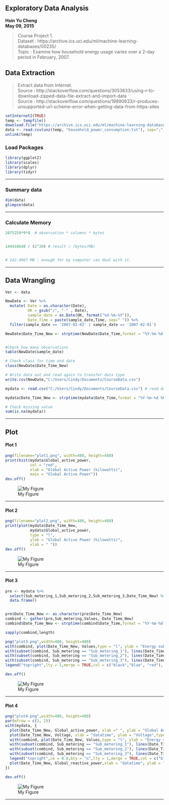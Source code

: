 

## **Exploratory Data Analysis**
 **Hsin Yu Cheng**    
 **May 09, 2015**    
 
 > Course Project 1.    
 > Dataset : https://archive.ics.uci.edu/ml/machine-learning-databases/00235/    
 > Topic : Examine how household energy usage varies over a 2-day period in February, 2007.    


## **Data Extraction**    
 > Extract data from Internet.    
 > Source : http://stackoverflow.com/questions/3053833/using-r-to-download-zipped-data-file-extract-and-import-data    
 > Source : http://stackoverflow.com/questions/19890633/r-produces-unsupported-url-scheme-error-when-getting-data-from-https-sites    

```r
setInternet2(TRUE)
temp <- tempfile()
download.file("https://archive.ics.uci.edu/ml/machine-learning-databases/00235/household_power_consumption.zip",temp)
data <- read.csv(unz(temp, "household_power_consumption.txt"), sep=";")
unlink(temp)
```

### **Load Packages**    
```r
library(ggplot2)
library(scales)
library(dplyr)
library(tidyr)
```
    
***     
    
### **Summary data**
```r
dim(data)
glimpse(data)
```
    
***   
    
### **Calculate Memory**
```r
2075259*9*8  # observation * columns * bytes


149418648 / (2^20) # result / (bytes/MB)


# 142.4967 MB : enough for my computer can deal with it.
```
    
***    
    
## **Data Wrangling**
```r
Ver <- data

NewDate <- Ver %>% 
  mutate( Date = as.character(Date),
          OK = gsub("/", "-" , Date),
          sample_date = as.Date(OK, format("%d-%m-%Y")),
          Date_Time = paste(sample_date,Time, sep=" ")) %>%
  filter(sample_date == '2007-02-02' | sample_date == '2007-02-01')

NewDate$Date_Time_New <- strptime(NewDate$Date_Time,format = "%Y-%m-%d %H:%M:%S")


#Check how many observations
table(NewDate$sample_date)

# Check class for time and date
class(NewDate$Date_Time_New)

# Write data out and read again to transfer data type
write.csv(NewDate,"C:/Users/Cindy/Documents/CourseData.csv")

mydata <- read.csv("C:/Users/Cindy/Documents/CourseData.csv") # read data from work directory 

mydata$Date_Time_New <- strptime(mydata$Date_Time,format = "%Y-%m-%d %H:%M:%S")

# Check missing value
sum(is.na(mydata))
```
    
***    
    
## **Plot**
#### **Plot 1**    
```r
png(filename="plot1.png", width=480, height=480)
print(hist(mydata$Global_active_power,
           col = "red",
           xlab = "Global Active Power (kilowatts)",
           main = "Global Active Power"))
dev.off()
```
![My Figure](plot1.png)
    
***    
    
#### **Plot 2**
```r
png(filename="plot2.png", width=480, height=480)
print(plot(mydata$Date_Time_New, 
           mydata$Global_active_power, 
           type = "l",
           ylab = "Global Active Power (kilowatts)",
           xlab = " "))
dev.off()
```
![My Figure](plot2.png)
    
***    
    

#### **Plot 3**
```r
pre <- mydata %>%
  select(Sub_metering_1,Sub_metering_2,Sub_metering_3,Date_Time_New) %>%
  data.frame()


pre$Date_Time_New <- as.character(pre$Date_Time_New)
combind <- gather(pre,Sub_metering,Values,-Date_Time_New)
combind$Date_Time_New <- strptime(combind$Date_Time,format = "%Y-%m-%d %H:%M:%S")

sapply(combind,length)

png("plot3.png",width=480, height=480)
with(combind, plot(Date_Time_New, Values,type = "l", ylab = "Energy sub metering", xlab = " "))
with(subset(combind, Sub_metering == "Sub_metering_1"), lines(Date_Time_New, Values, col = "black"))
with(subset(combind, Sub_metering == "Sub_metering_2"), lines(Date_Time_New, Values, col = "red"))
with(subset(combind, Sub_metering == "Sub_metering_3"), lines(Date_Time_New, Values, col = "blue"))
legend("topright",lty = 1,merge = TRUE,col = c("black","blue", "red"), legend = c("Sub_metering_1", "Sub_metering_2","Sub_metering_3"))

dev.off()
```
![My Figure](plot3.png)
    
***    
    
#### **Plot 4**  
```r
png("plot4.png",width=480, height=480)
par(mfrow = c(2, 2))
with(mydata, {
  plot(Date_Time_New, Global_active_power, xlab =" ", ylab = "Global Active Power", type = "l")
  plot(Date_Time_New, Voltage, xlab = "datatime", ylab = "Voltage",type = "l")
  with(combind, plot(Date_Time_New, Values,type = "l", ylab = "Energy sub metering", xlab = " "))
  with(subset(combind, Sub_metering == "Sub_metering_1"), lines(Date_Time_New, Values, col = "black"))
  with(subset(combind, Sub_metering == "Sub_metering_2"), lines(Date_Time_New, Values, col = "red"))
  with(subset(combind, Sub_metering == "Sub_metering_3"), lines(Date_Time_New, Values, col = "blue"))
  legend("topright",ce = 0.8,bty = "n",lty = 1,merge = TRUE,col = c("black","blue", "red"), legend = c("Sub_metering_1", "Sub_metering_2","Sub_metering_3"))
  plot(Date_Time_New, Global_reactive_power,xlab = "datatime", ylab = "Global_reactive_power",type = "l")
})

dev.off()
```
![My Figure](plot4.png)
    
***    
    


